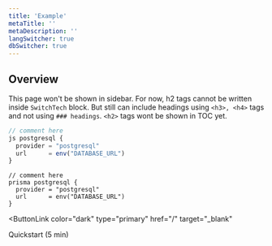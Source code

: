 ```yaml
---
title: 'Example'
metaTitle: ''
metaDescription: ''
langSwitcher: true
dbSwitcher: true
---
```


## Overview

This page won't be shown in sidebar. For now, h2 tags cannot be written inside `SwitchTech` block. But still can include headings using `<h3>, <h4>` tags and not using `### headings`.
`<h2>` tags wont be shown in TOC yet.

```js
// comment here
js postgresql {
  provider = "postgresql"
  url      = env("DATABASE_URL")
}
```

```prisma
// comment here
prisma postgresql {
  provider = "postgresql"
  url      = env("DATABASE_URL")
}
```

<ButtonLink
  color="dark"
  type="primary"
  href="/"
  target="_blank"
>
  Quickstart (5 min)
</ButtonLink>
